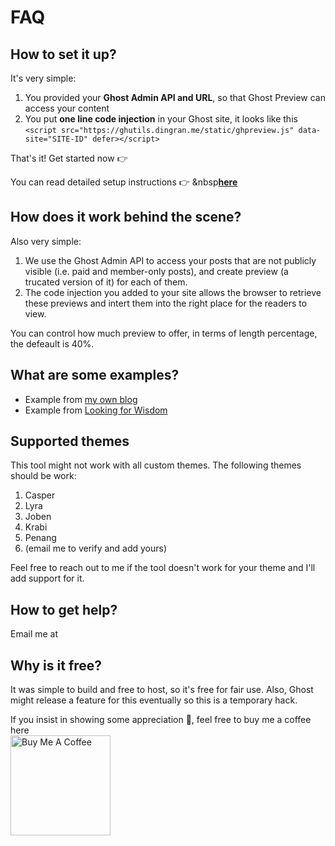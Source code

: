 

<NextBreadcrumb pageName='FAQ' pagepath='faq' />

# FAQ

## How to set it up?

It's very simple:

1. You provided your **Ghost Admin API and URL**, so that Ghost Preview can access your content
2. You put **one line code injection** in your Ghost site, it looks like this `<script src="https://ghutils.dingran.me/static/ghpreview.js" data-site="SITE-ID" defer></script>`

<HStack>
  <div> That's it! Get started now 👉 </div>
  <LoginButtons />
</HStack>

You can read detailed setup instructions 👉 &nbsp[**here**](https://www.dingran.me/ghost-preview-setup/)

## How does it work behind the scene?

Also very simple:

1. We use the Ghost Admin API to access your posts that are not publicly visible (i.e. paid and member-only posts), and create preview (a trucated version of it) for each of them.
2. The code injection you added to your site allows the browser to retrieve these previews and intert them into the right place for the readers to view.

You can control how much preview to offer, in terms of length percentage, the defeault is 40%.

## What are some examples?

- Example from [my own blog](https://www.dingran.me/memberonly-preview-demo/)
- Example from [Looking for Wisdom](https://www.lookingforwisdom.com/courses/s1-03-the-limits-of-wisdom/)

## Supported themes

This tool might not work with all custom themes. The following themes should be work:

1. Casper
2. Lyra
3. Joben
4. Krabi
5. Penang
6. (email me to verify and add yours)

Feel free to reach out to me if the tool doesn't work for your theme and I'll add support for it.

## How to get help?

<p>
  Email me at <HiddenEmail />
</p>

## Why is it free?

It was simple to build and free to host, so it's free for fair use. Also, Ghost might release a feature for this eventually so this is a temporary hack.

<HStack>
  <div>
    If you insist in showing some appreciation 🤩, feel free to buy me a coffee
    here
  </div>

<a href='https://www.buymeacoffee.com/dingran' target='_blank'>
  <img
    src='https://cdn.buymeacoffee.com/buttons/v2/default-yellow.png'
    alt='Buy Me A Coffee'
    width='160px'
  /></a>
  <script
    type='text/javascript'
    src='https://cdnjs.buymeacoffee.com/1.0.0/button.prod.min.js'
    data-name='bmc-button'
    data-slug='dingran'
    data-color='#FFDD00'
    data-emoji=''
    data-font='Cookie'
    data-text='Buy me a coffee'
    data-outline-color='#000000'
    data-font-color='#000000'
    data-coffee-color='#ffffff'
  ></script>
</HStack>
